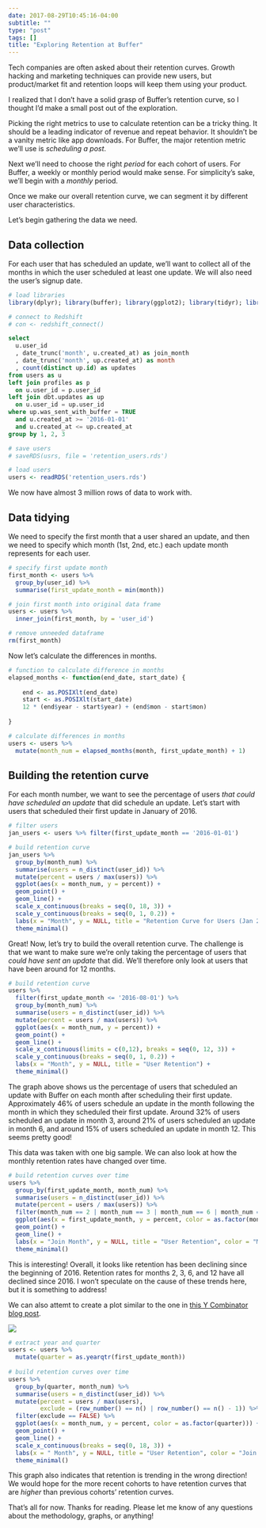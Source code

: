 ```yaml
---
date: 2017-08-29T10:45:16-04:00
subtitle: ""
type: "post"
tags: []
title: "Exploring Retention at Buffer"
---
```


Tech companies are often asked about their retention curves. Growth hacking and marketing techniques can provide new users, but product/market fit and retention loops will keep them using your product.

I realized that I don't have a solid grasp of Buffer's retention curve, so I thought I'd make a small post out of the exploration. 

Picking the right metrics to use to calculate retention can be a tricky thing. It should be a leading indicator of revenue and repeat behavior. It shouldn't be a vanity metric like app downloads. For Buffer, the major retention metric we'll use is _scheduling a post_.

Next we'll need to choose the right _period_ for each cohort of users. For Buffer, a weekly or monthly period would make sense. For simplicity's sake, we'll begin with a _monthly_ period.

Once we make our overall retention curve, we can segment it by different user characteristics.

Let's begin gathering the data we need.

## Data collection

For each user that has scheduled an update, we'll want to collect all of the months in which the user scheduled at least one update. We will also need the user's signup date.

```r
# load libraries
library(dplyr); library(buffer); library(ggplot2); library(tidyr); library(zoo)

# connect to Redshift
# con <- redshift_connect()
```

```sql
select
  u.user_id
  , date_trunc('month', u.created_at) as join_month
  , date_trunc('month', up.created_at) as month
  , count(distinct up.id) as updates
from users as u
left join profiles as p
  on u.user_id = p.user_id
left join dbt.updates as up
  on u.user_id = up.user_id
where up.was_sent_with_buffer = TRUE
  and u.created_at >= '2016-01-01'
  and u.created_at <= up.created_at
group by 1, 2, 3
```

```r
# save users
# saveRDS(usrs, file = 'retention_users.rds')

# load users
users <- readRDS('retention_users.rds')
```

We now have almost 3 million rows of data to work with.

## Data tidying

We need to specify the first month that a user shared an update, and then we need to specify which month (1st, 2nd, etc.) each update month represents for each user.

```r
# specify first update month
first_month <- users %>%
  group_by(user_id) %>%
  summarise(first_update_month = min(month))

# join first month into original data frame
users <- users %>%
  inner_join(first_month, by = 'user_id')

# remove unneeded dataframe
rm(first_month)
```

Now let's calculate the differences in months.

```r
# function to calculate difference in months
elapsed_months <- function(end_date, start_date) {
  
    end <- as.POSIXlt(end_date)
    start <- as.POSIXlt(start_date)
    12 * (end$year - start$year) + (end$mon - start$mon)
    
}

# calculate differences in months
users <- users %>%
  mutate(month_num = elapsed_months(month, first_update_month) + 1)
```

## Building the retention curve
For each month number, we want to see the percentage of users _that could have scheduled an update_ that did schedule an update. Let's start with users that scheduled their first update in January of 2016.

```r
# filter users
jan_users <- users %>% filter(first_update_month == '2016-01-01')

# build retention curve
jan_users %>% 
  group_by(month_num) %>%
  summarise(users = n_distinct(user_id)) %>%
  mutate(percent = users / max(users)) %>%
  ggplot(aes(x = month_num, y = percent)) +
  geom_point() +
  geom_line() +
  scale_x_continuous(breaks = seq(0, 18, 3)) +
  scale_y_continuous(breaks = seq(0, 1, 0.2)) +
  labs(x = "Month", y = NULL, title = "Retention Curve for Users (Jan 2016)") +
  theme_minimal()
```

Great! Now, let's try to build the overall retention curve. The challenge is that we want to make sure we're only taking the percentage of users that _could have sent an update_ that did. We'll therefore only look at users that have been around for 12 months.

```r
# build retention curve
users %>% 
  filter(first_update_month <= '2016-08-01') %>%
  group_by(month_num) %>%
  summarise(users = n_distinct(user_id)) %>%
  mutate(percent = users / max(users)) %>%
  ggplot(aes(x = month_num, y = percent)) +
  geom_point() +
  geom_line() +
  scale_x_continuous(limits = c(0,12), breaks = seq(0, 12, 3)) +
  scale_y_continuous(breaks = seq(0, 1, 0.2)) +
  labs(x = "Month", y = NULL, title = "User Retention") +
  theme_minimal()
```

The graph above shows us the percentage of users that scheduled an update with Buffer on each month after scheduling their first update. Approximately 46% of users schedule an update in the month following the month in which they scheduled their first update. Around 32% of users scheduled an update in month 3, around 21% of users scheduled an update in month 6, and around 15% of users scheduled an update in month 12. This seems pretty good!

This data was taken with one big sample. We can also look at how the monthly retention rates have changed over time.

```r
# build retention curves over time
users %>% 
  group_by(first_update_month, month_num) %>%
  summarise(users = n_distinct(user_id)) %>%
  mutate(percent = users / max(users)) %>%
  filter(month_num == 2 | month_num == 3 | month_num == 6 | month_num == 12) %>%
  ggplot(aes(x = first_update_month, y = percent, color = as.factor(month_num))) +
  geom_point() +
  geom_line() +
  labs(x = "Join Month", y = NULL, title = "User Retention", color = "Month") +
  theme_minimal()
```

This is interesting! Overall, it looks like retention has been declining since the beginning of 2016. Retention rates for months 2, 3, 6, and 12 have all declined since 2016. I won't speculate on the cause of these trends here, but it is something to address! 

We can also attemt to create a plot similar to the one in [this Y Combinator blog post](https://blog.ycombinator.com/growth-guide2017/).

![](https://blog.ycombinator.com/wp-content/uploads/2017/07/Cohort_retention.png)

```r
# extract year and quarter
users <- users %>%
  mutate(quarter = as.yearqtr(first_update_month))
  
# build retention curves over time
users %>% 
  group_by(quarter, month_num) %>%
  summarise(users = n_distinct(user_id)) %>%
  mutate(percent = users / max(users),
         exclude = (row_number() == n() | row_number() == n() - 1)) %>%
  filter(exclude == FALSE) %>%
  ggplot(aes(x = month_num, y = percent, color = as.factor(quarter))) +
  geom_point() +
  geom_line() +
  scale_x_continuous(breaks = seq(0, 18, 3)) +
  labs(x = " Month", y = NULL, title = "User Retention", color = "Join Quarter") +
  theme_minimal()
```

This graph also indicates that retention is trending in the wrong direction! We would hope for the more recent cohorts to have retention curves that are _higher_ than previous cohorts' retention curves.

That's all for now. Thanks for reading. Please let me know of any questions about the methodology, graphs, or anything!